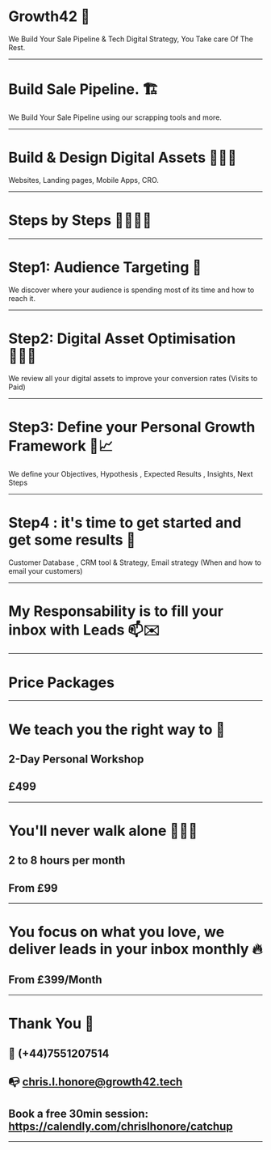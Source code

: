 # Growth42 🚀

We Build Your Sale Pipeline & Tech Digital Strategy, You Take care Of The Rest.


--- 

# Build Sale Pipeline. 🏗
We Build Your Sale Pipeline using our scrapping tools and more.



--- 

# Build & Design Digital Assets 👨🏽‍💻
Websites, Landing pages, Mobile Apps, CRO.  


--- 

# Steps by Steps 🦶🏽🦶🏽


--- 


# Step1: Audience Targeting 🎯

We discover where your audience is spending most of its time and how to reach it.

--- 

# Step2: Digital Asset Optimisation 👨🏽‍🏭

We review all your digital assets to improve your conversion rates (Visits to Paid)

--- 

# Step3: Define your Personal Growth Framework 📝📈

We define your Objectives, Hypothesis , Expected Results , Insights, Next Steps

--- 

# Step4 : it's time to get started and get some results 🧰
 
 Customer Database , CRM tool & Strategy, Email strategy (When and how to email your customers)


--- 

# My Responsability is to fill your inbox with Leads 📫✉️

---

# Price Packages

--- 

# We teach you the right way to 🎣

## 2-Day Personal Workshop 

## £499


--- 

# You'll never walk alone 👨🏼‍🎤

##  2 to 8 hours per month

## From £99


---

# You focus on what you love, we deliver leads in your inbox monthly 🔥

## From £399/Month


---

# Thank You 🥳

## 📱󠁧󠁢󠁥󠁮󠁧󠁿   (+44)7551207514

## 📭   chris.l.honore@growth42.tech

## Book a free 30min session: https://calendly.com/chrislhonore/catchup 


--- 


